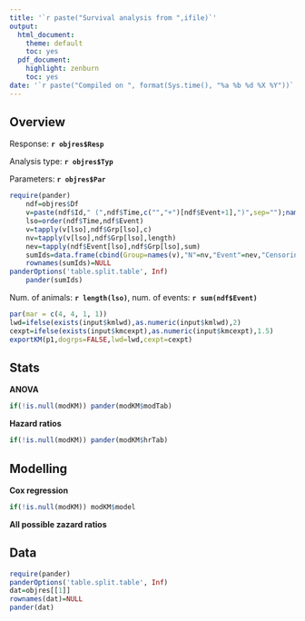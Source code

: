 ```yaml
---
title: '`r paste("Survival analysis from ",ifile)`'
output:
  html_document:
    theme: default
    toc: yes
  pdf_document:
    highlight: zenburn
    toc: yes
date: '`r paste("Compiled on ", format(Sys.time(), "%a %b %d %X %Y"))`'
---
```


Overview
-----------------------------------

Response: **`r objres$Resp`**

Analysis type: **`r objres$Typ`**

Parameters: **`r objres$Par`**

```r
require(pander)
    ndf=objres$Df
    v=paste(ndf$Id," (",ndf$Time,c("","+")[ndf$Event+1],")",sep="");names(v)=NULL
    lso=order(ndf$Time,ndf$Event)
    v=tapply(v[lso],ndf$Grp[lso],c)
    nv=tapply(v[lso],ndf$Grp[lso],length)
    nev=tapply(ndf$Event[lso],ndf$Grp[lso],sum)
    sumIds=data.frame(cbind(Group=names(v),"N"=nv,"Event"=nev,"Censoring"=unlist(sapply(v,paste,collapse=" "))))
    rownames(sumIds)=NULL
panderOptions('table.split.table', Inf)
    pander(sumIds)
```
Num. of animals: **`r length(lso)`**, num. of events: **`r sum(ndf$Event)`**


```r
par(mar = c(4, 4, 1, 1))
lwd=ifelse(exists(input$kmlwd),as.numeric(input$kmlwd),2)
cexpt=ifelse(exists(input$kmcexpt),as.numeric(input$kmcexpt),1.5)
exportKM(p1,dogrps=FALSE,lwd=lwd,cexpt=cexpt)
```

\clearpage

Stats
-----------------------------------

**ANOVA**
```r
if(!is.null(modKM)) pander(modKM$modTab)
```

**Hazard ratios**
```r
if(!is.null(modKM)) pander(modKM$hrTab)
```

\clearpage

Modelling
-----------------------------------

**Cox regression**
```r
if(!is.null(modKM)) modKM$model
```

**All possible zazard ratios**


\clearpage

Data
-----------------------------------
```r
require(pander)
panderOptions('table.split.table', Inf)
dat=objres[[1]]
rownames(dat)=NULL
pander(dat)
```

